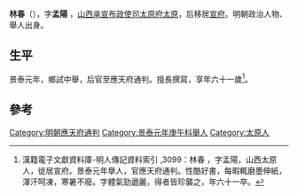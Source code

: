 {{明清人物信息框
| 姓名 = 林春
| 原名 = 
| 圖片名稱= 
| 圖片大小 =
| 圖片說明 = 
| 最高職務 = 應天府通判
| 屆數 = 
| 國家 = 大明
| 前任 = 
| 繼任 = 
| 爵位 =
| 籍貫 = [[山西承宣布政使司|山西承宣布政使司]][[太原府|太原府]][[太原|太原]]
| 族裔 = 漢族
| 旗籍 = 
| 字號 =字'''孟陽'''
| 諡號 = 
| 出生日期 = [[永樂|永樂]]元年（1411年）
| 出生地點 = [[北直隸|北直隸]][[宣府|宣府]]
| 逝世日期 = [[成化|成化]]七年（1471年）
| 逝世地點 = 
| 墓葬 =
| 配偶 =
| 親屬 =
| 出身 = 
*景泰元年擧人出身
| 經歷 = 
| 著作 =
}}
'''林春'''（{{bd|1411年||1471年}}），字'''孟陽'''	，[[山西承宣布政使司|山西承宣布政使司]][[太原府|太原府]][[太原|太原]]，后移居[[宣府|宣府]]。明朝政治人物、舉人出身。

== 生平 ==
景泰元年，鄉試中舉，后官至應天府通判。擅長撰寫，享年六十一歲<ref>漢籍電子文獻資料庫-明人傳記資料索引 ,3099：林春 ，字孟陽，山西太原人，徙居宣府。景泰元年擧人，官應天府通判。性酷好書，每暇輒磨墨伸紙，渾汗呵凍，寒暑不廢。字體氣勁遒麗，得者皆珍襲之，年六十一卒。</ref>。

==參考==
{{reflist}}
{{景泰二年辛未科會試副榜}}
[[Category:明朝應天府通判|Category:明朝應天府通判]]
[[Category:景泰元年庚午科舉人|Category:景泰元年庚午科舉人]]
[[Category:太原人|Category:太原人]]